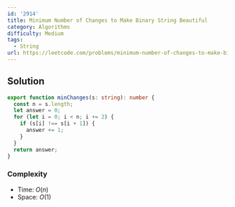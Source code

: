 ```yaml
---
id: '2914'
title: Minimum Number of Changes to Make Binary String Beautiful
category: Algorithms
difficulty: Medium
tags:
  - String
url: https://leetcode.com/problems/minimum-number-of-changes-to-make-binary-string-beautiful
---
```


## Solution

```typescript filename="solution.ts" copy
export function minChanges(s: string): number {
  const n = s.length;
  let answer = 0;
  for (let i = 0; i < n; i += 2) {
    if (s[i] !== s[i + 1]) {
      answer += 1;
    }
  }
  return answer;
}
```

### Complexity

- Time: $O(n)$
- Space: $O(1)$

